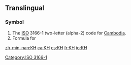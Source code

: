 {{also|kh|Kh|kH|.kh}}
==Translingual==

===Symbol===
{{head|mul|symbol}}
# The [[ISO]] 3166-1 two-letter (alpha-2) code for [[Cambodia]].
# Formula for {{l|en|potassium hydride}}

[[Category:ISO 3166-1]]

[[zh-min-nan:KH]]
[[ca:KH]]
[[cs:KH]]
[[fr:KH]]
[[io:KH]]